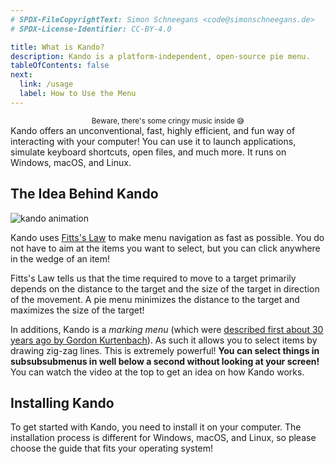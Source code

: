 ```yaml
---
# SPDX-FileCopyrightText: Simon Schneegans <code@simonschneegans.de>
# SPDX-License-Identifier: CC-BY-4.0

title: What is Kando?
description: Kando is a platform-independent, open-source pie menu.
tableOfContents: false
next:
  link: /usage
  label: How to Use the Menu
---
```



<YouTube id="vOE7EAlPUwE" />
<center><sup>Beware, there's some cringy music inside 😅</sup></center>

<Intro>
Kando offers an unconventional, fast, highly efficient, and fun way of interacting with your computer!
You can use it to launch applications, simulate keyboard shortcuts, open files, and much more.
It runs on Windows, macOS, and Linux.
</Intro>

## The Idea Behind Kando

![kando animation](../../assets/kando.gif)

Kando uses [Fitts's Law](https://en.wikipedia.org/wiki/Fitts%27s_law) to make menu navigation as fast as possible.
You do not have to aim at the items you want to select, but you can click anywhere in the wedge of an item!

<Aside type="tip" title="Did you know?">
Fitts's Law tells us that the time required to move to a target primarily depends on the distance to the target and the size of the target in direction of the movement. A pie menu minimizes the distance to the target and maximizes the size of the target!
</Aside>

In additions, Kando is a _marking menu_ (which were [described first about 30 years ago by Gordon Kurtenbach](https://www.research.autodesk.com/app/uploads/2023/03/the-design-and-evaluation.pdf_recHpUp1v9dc1n2CJ.pdf)).
As such it allows you to select items by drawing zig-zag lines. This is extremely powerful!
**You can select things in subsubsubmenus in well below a second without looking at your screen!**
You can watch the video at the top to get an idea on how Kando works.

## Installing Kando

To get started with Kando, you need to install it on your computer.
The installation process is different for Windows, macOS, and Linux, so please choose the guide that fits your operating system!

<LinkCard title="Installing Kando on Windows" href="/installation-on-windows"/>
<LinkCard title="Installing Kando on macOS" href="/installation-on-macos"/>
<LinkCard title="Installing Kando on Linux" href="/installation-on-linux"/>